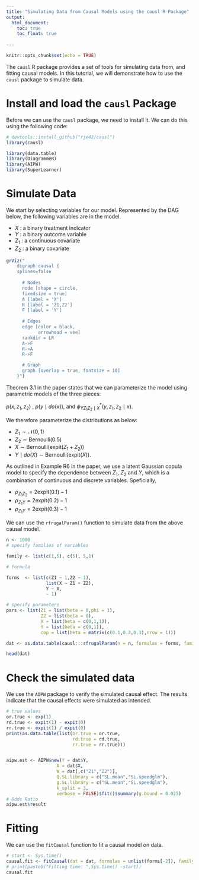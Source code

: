 ```yaml
---
title: "Simulating Data from Causal Models using the causl R Package"
output:
  html_document:
    toc: true
    toc_float: true
    
---
```


```r
knitr::opts_chunk$set(echo = TRUE)
```

The `causl` R package provides a set of tools for simulating data from, and fitting causal models. In this tutorial, we will demonstrate how to use the `causl` package to simulate data.

# Install and load the `causl` Package

Before we can use the `causl` package, we need to install it. We can do this using the following code:

```r
# devtools::install_github("rje42/causl")
library(causl)

```

```r
library(data.table)
library(DiagrammeR)
library(AIPW)
library(SuperLearner)

```

# Simulate Data

We start by selecting variables for our model. Represented by the DAG below, the following variables are in the model.

* $X$ : a binary treatment indicator
* $Y$ : a binary outcome variable
* $Z_1$ : a continuous covariate
* $Z_2$ : a binary covariate


```r
grViz("
	digraph causal {
	splines=false
	
	  # Nodes
	  node [shape = circle,
	  fixedsize = true]
	  A [label = 'X']
	  R [label = 'Z1,Z2']
	  F [label = 'Y']
	  
	  # Edges
	  edge [color = black,
	        arrowhead = vee]
	  rankdir = LR
	  A->F
	  R->A
	  R->F

	  # Graph
	  graph [overlap = true, fontsize = 10]
	}")

```

Theorem 3.1 in the paper states that we can parameterize the model using parametric models of the three pieces:

$p(x,z_1,z_2)$ , $p(y\mid do(x))$, and $\phi^*_{YZ_1Z_2\mid X}(y,z_1,z_2\mid x)$.

We therefore parameterize the distributions as below:

* $Z_1 \sim \mathcal{N}(0,1)$
* $Z_2 \sim \text{Bernoulli}(0.5)$
* $X \sim \text{Bernoulli}(\text{expit}( Z_1+ Z_2))$
* $Y\mid do(X) \sim \text{Bernoulli}(\text{expit}(X))$.

As outlined in Example R6 in the paper, we use a latent Gaussian copula model to specify the dependence between $Z_1$, $Z_2$ and $Y$, which is a combination of continuous and discrete variables. Speficially,

* $\rho_{Z_1Z_2} = 2 \text{expit}(0.1) -1$
* $\rho_{Z_1Y} = 2 \text{expit}(0.2) -1$
* $\rho_{Z_1Y} = 2 \text{expit}(0.3) -1$

We can use the `rfrugalParam()` function to simulate data from the above causal model.

```r

n <- 1000
# specify families of variables

family <- list(c(1,5), c(5), 5,1)

# formula

forms  <- list(c(Z1 ~ 1,Z2 ~ 1),
               list(X ~ Z1 + Z2),
               Y ~ X,
               ~ 1)

# specify parameters
pars <- list(Z1 = list(beta = 0,phi = 1),
             Z2 = list(beta = 0),
             X = list(beta = c(0,1,1)),
             Y = list(beta = c(0,1)),
             cop = list(beta = matrix(c(0.1,0.2,0.3),nrow = 1)))

dat <- as.data.table(causl:::rfrugalParam(n = n, formulas = forms, family = family, pars = pars))

head(dat)
```

# Check the simulated data

We use the `AIPW` package to verify the simulated causal effect. The results indicate that the causal effects were simulated as intended.

```r
# true values
or.true <- exp(1)
rd.true <- expit(1) - expit(0)
rr.true <- expit(1) / expit(0)
print(as.data.table(list(or.true = or.true,
                         rd.true = rd.true,
                         rr.true = rr.true)))


aipw.est <- AIPW$new(Y = dat$Y,
                   A = dat$X,
                   W = dat[,c("Z1","Z2")], 
                   Q.SL.library = c("SL.mean","SL.speedglm"),
                   g.SL.library = c("SL.mean","SL.speedglm"),
                   k_split = 3,
                   verbose = FALSE)$fit()$summary(g.bound = 0.025)
# Odds Ratio
aipw.est$result

```


# Fitting

We can use the `fitCausal` function to fit a causal model on data.

```r
# start <- Sys.time()
causal.fit <- fitCausal(dat = dat, formulas = unlist(forms[-2]), family = unlist(family[-2]), sandwich = T)
# print(paste0("Fitting time: ",Sys.time() -start))
causal.fit
```





